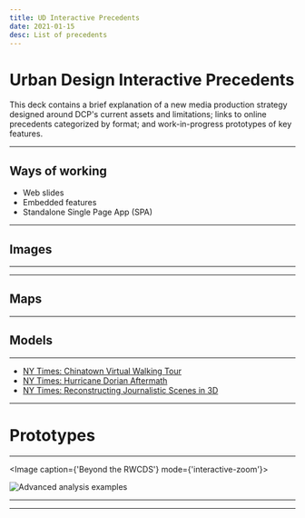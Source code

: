 ```yaml
---
title: UD Interactive Precedents
date: 2021-01-15
desc: List of precedents
---
```


<!-- IMPORT LAYOUTS AND ADDITIONAL COMPONENTS TO INCLUDE -->


<!-- END IMPORTS, BEGIN FIRST SLIDE -->

# Urban Design **Interactive Precedents**

This deck contains a brief explanation of a new media production strategy designed around DCP's current assets and limitations; links to online precedents categorized by format; and work-in-progress prototypes of key features.

---

## Ways of working

- Web slides
- Embedded features
- Standalone Single Page App (SPA)

---

## Images

---



---

## Maps

---

## Models

---

- [NY Times: Chinatown Virtual Walking Tour](https://www.nytimes.com/interactive/2020/12/02/arts/design/chinatown-virtual-walk-tour.html)
- [NY Times: Hurricane Dorian Aftermath](https://rd.nytimes.com/projects/producing-3d-models-in-the-aftermath-of-hurricane-dorian)
- [NY Times: Reconstructing Journalistic Scenes in 3D](https://rd.nytimes.com/projects/reconstructing-journalistic-scenes-in-3d)

---

# **Prototypes**

---

<Image caption={'Beyond the RWCDS'} mode={'interactive-zoom'}>

![Advanced analysis examples](../assets/2020/12/advanced-analysis.png)

</Image>

---

<ZoLa />

---